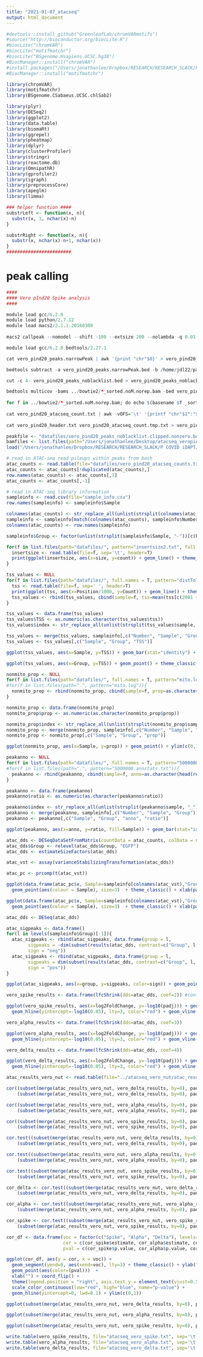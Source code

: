 ```yaml
---
title: "2021-01-07_atacseq"
output: html_document
---
```


```r
#devtools::install_github("GreenleafLab/chromVARmotifs")
#source("http://bioconductor.org/biocLite.R")
#biocLite("chromVAR")
#biocLite("motifmatchr")
#biocLite("BSgenome.Hsapiens.UCSC.hg38")
#BiocManager::install("chromVAR")
#install.packages("/Users/jonathanlee/Dropbox/RESEARCH/RESEARCH_SLACK/P COVID iDAPT/chlsab_bsgenome/BSgenome.CSabaeus.UCSC.chlSab2_1.0.0.tar.gz", repos = NULL, type="source")
#BiocManager::install("motifmatchr")

library(chromVAR)
library(motifmatchr)
library(BSgenome.CSabaeus.UCSC.chlSab2)

library(plyr)
library(DESeq2)
library(ggplot2)
library(data.table)
library(biomaRt)
library(ggrepel)
library(pheatmap)
library(dplyr)
library(clusterProfiler)
library(stringr)
library(reactome.db)
library(OmnipathR)
library(gprofiler2)
library(igraph)
library(preprocessCore)
library(apeglm)
library(limma)

### helper function ####
substrLeft <- function(x, n){
  substr(x, 1, nchar(x)-n)
}

substrRight <- function(x, n){
  substr(x, nchar(x)-n+1, nchar(x))
}
########################
```

# peak calling

```r
####
#### Vero pInd20 Spike analysis
####

module load gcc/6.2.0
module load python/2.7.12
module load macs2/2.1.1.20160309
 
macs2 callpeak --nomodel --shift -100 --extsize 200 --nolambda -q 0.01 --keep-dup all --call-summits -t ../bowtie2/*_sorted.noM.norep.bam -g hs -n vero_pind20 --outdir ./

module load gcc/6.2.0 bedtools/2.27.1

cat vero_pind20_peaks.narrowPeak | awk '{print "chr"$0}' > vero_pind20_peaks.narrowPeak.bed

bedtools subtract -a vero_pind20_peaks.narrowPeak.bed -b /home/jdl22/pandolfi/myNGSdir/GRCh38/hg38-blacklist.v2.bed > vero_pind20_peaks_noblacklist.bed

cut -c 4- vero_pind20_peaks_noblacklist.bed > vero_pind20_peaks_noblacklist.nochr.bed

bedtools multicov -bams ../bowtie2/*_sorted.noM.norep.bam -bed vero_pind20_peaks_noblacklist.nochr.bed > vero_pind20_atacseq_count.txt
 
for f in ../bowtie2/*_sorted.noM.norep.bam; do echo $(basename $f _sorted.noM.norep.bam); done | tr '\n' '\t' | paste <(echo "position") - > vero_pind20_header.txt
 
cat vero_pind20_atacseq_count.txt | awk -vOFS='\t' '{printf "chr"$1":"$2"-"$3"\t"; for (i=11; i<NF; i++) printf $i"\t"; print $NF}' > vero_pind20_atacseq_count.tmp.txt
 
cat vero_pind20_header.txt vero_pind20_atacseq_count.tmp.txt > vero_pind20_atacseq_counts.txt

```

```r
peakfile <- "datafiles/vero_pind20_peaks_noblacklist.clipped.nonzero.bed" # FDR 1% from macs2
bamfiles <- list.files(path="/Users/jonathanlee/Desktop/atacseq_veropind20/",pattern=".bam", full.names=T)
load("/Users/jonathanlee/Dropbox/RESEARCH/RESEARCH_SLACK/P COVID iDAPT/motifs/csab_cisbp_pwms.rda")
```

```r
# read in ATAC-seq read pileups within peaks from bash
atac_counts <- read.table(file="datafiles/vero_pind20_atacseq_counts.txt", header=T)
atac_counts <- atac_counts[!duplicated(atac_counts),]
row.names(atac_counts) <- atac_counts[,1]
atac_counts <- atac_counts[,-1]

# read in ATAC-seq library information
sampleinfo <- read.csv(file="sample_info.csv")
row.names(sampleinfo) <- sampleinfo$Sample

colnames(atac_counts) <- str_replace_all(unlist(strsplit(colnames(atac_counts), "_"))[c(F,F,T)], "S", "")
sampleinfo <- sampleinfo[match(colnames(atac_counts), sampleinfo$Number),]
colnames(atac_counts) <- row.names(sampleinfo)

sampleinfo$Group <- factor(unlist(strsplit(sampleinfo$Sample, "-"))[c(F,F,T,F,F)], levels=c("EGFP", "Spike", "Alpha", "Delta"))
```

```r
for(f in list.files(path="datafiles/", pattern="insertsize2.txt", full.names = T)){
  insertsize <- read.table(file=f, sep='\t', header=T)
  print(ggplot(insertsize, aes(x=size, y=count)) + geom_line() + theme_classic() + ylim(c(0,20000)) + xlim(c(0,1000)) + xlab("Insert Size (bp)") + ylab("# Reads") + ggtitle(subset(sampleinfo, Number==str_replace_all(strsplit(f, "_")[[1]][3], "S", ""))$Sample) + theme(plot.title = element_text(size = 10)))
}
```

```r
tss_values <- NULL
for(f in list.files(path="datafiles/", full.names = T, pattern="distToTSS.txt")){
  tss <- read.table(file=f, sep=' ', header=T)
  print(ggplot(tss, aes(x=Position/1000, y=Count)) + geom_line() + theme_classic() + ylim(c(0,2000)) + xlab("TSS Position (kb)") + ylab("# Reads")+ ggtitle(subset(sampleinfo, Number==str_replace_all(strsplit(f, "_")[[1]][3], "S", ""))$Sample) + theme(plot.title = element_text(size = 10))) 
  tss_values <- rbind(tss_values, cbind(sample=f, tss=mean(tss[c(2001 + seq(-5,5)),1])/mean(tss[1:200,1])))
}
```

```r
tss_values <- data.frame(tss_values)
tss_values$TSS <- as.numeric(as.character(tss_values$tss))
tss_values$index <- str_replace_all(unlist(strsplit(tss_values$sample, "_"))[c(F,F,T,F)], "S", "")

tss_values <- merge(tss_values, sampleinfo[,c("Number", "Sample", "Group")], by.x="index", by.y="Number")
tss_values <- tss_values[,c("Sample", "Group", "TSS")]
```

```r
ggplot(tss_values, aes(x=Sample, y=TSS)) + geom_bar(stat="identity") + theme_classic() + geom_hline(yintercept=0) + coord_flip() + xlab("") + ylab("TSS-to-Background\nInsertion Ratio")

ggplot(tss_values, aes(x=Group, y=TSS)) + geom_point() + theme_classic() + geom_hline(yintercept=0, lty=3) + coord_flip() + xlab("") + ylab("TSS-to-Background\nInsertion Ratio")

```

```r
nonmito_prop <- NULL
for(f in list.files(path="datafiles/", full.names = T, pattern="mito.log")){
#for(f in list.files(path=".", pattern="mito.log")){
  nonmito_prop <- rbind(nonmito_prop, cbind(sample=f, prop=as.character(tail(read.table(file=f),1)$V5)))
}

nonmito_prop <- data.frame(nonmito_prop)
nonmito_prop$prop <- as.numeric(as.character(nonmito_prop$prop))

nonmito_prop$index <- str_replace_all(unlist(strsplit(nonmito_prop$sample, "_"))[c(F,F,T,F)], "S", "")
nonmito_prop <- merge(nonmito_prop, sampleinfo[,c("Number", "Sample", "Group")], by.x="index", by.y="Number")
nonmito_prop <- nonmito_prop[,c("Sample", "Group", "prop")]

ggplot(nonmito_prop, aes(x=Sample, y=prop)) + geom_point() + ylim(c(0,1.1)) + theme_classic() + xlab("") + ylab("Non-Mitochondrial\nRead Proportion") + coord_flip()
```

```r
peakanno <- NULL
for(f in list.files(path="datafiles/", full.names = T, pattern="5000000.annstats.txt")){
#for(f in list.files(path=".", pattern="5000000.annstats.txt")){
  peakanno <- rbind(peakanno, cbind(sample=f, anno=as.character(head(read.table(file=f, sep='\t', header=T),5)[,1]), ratio=as.numeric(as.character(head(read.table(file=f, sep='\t', header=T),5)[,4]))))
}

peakanno <- data.frame(peakanno)
peakanno$ratio <- as.numeric(as.character(peakanno$ratio))

peakanno$index <- str_replace_all(unlist(strsplit(peakanno$sample, "_"))[c(F,F,T,F)], "S", "")
peakanno <- merge(peakanno, sampleinfo[,c("Number", "Sample", "Group")], by.x="index", by.y="Number")
peakanno <- peakanno[,c("Sample", "Group", "anno", "ratio")]

ggplot(peakanno, aes(x=anno, y=ratio, fill=Sample)) + geom_bar(stat="identity", position="dodge") + theme_classic() + ylab("Log2 Fold Change") + xlab("Annotation") + geom_hline(yintercept=0, lty=3) + coord_flip() + theme(legend.position="none")
```

```r
atac_dds <- DESeqDataSetFromMatrix(countData = atac_counts, colData = sampleinfo, design = ~Group)
atac_dds$Group <- relevel(atac_dds$Group, "EGFP")
atac_dds <- estimateSizeFactors(atac_dds)
```

```r
atac_vst <- assay(varianceStabilizingTransformation(atac_dds))
```

```r
atac_pc <- prcomp(t(atac_vst))

ggplot(data.frame(atac_pc$x, Sample=sampleinfo[colnames(atac_vst),"Group"]), aes(PC1, PC2)) + 
  geom_point(aes(colour = Sample), size=3)  + theme_classic() + xlab(paste0("PC1 (", 100*summary(atac_pc)$importance[2,1], "% of variance)")) + ylab(paste0("PC2 (", 100*summary(atac_pc)$importance[2,2], "% of variance)")) + geom_vline(xintercept=0, lty=3, color="red")

ggplot(data.frame(atac_pc$x, Sample=sampleinfo[colnames(atac_vst),"Group"]), aes(PC3, PC4)) + 
  geom_point(aes(colour = Sample), size=3)  + theme_classic() + xlab(paste0("PC3 (", 100*summary(atac_pc)$importance[2,3], "% of variance)")) + ylab(paste0("PC4 (", 100*summary(atac_pc)$importance[2,4], "% of variance)")) + geom_vline(xintercept=0, lty=3, color="red")
```

```r
atac_dds <- DESeq(atac_dds)
```

```r
atac_sigpeaks <- data.frame()
for(l in levels(sampleinfo$Group)[-1]){
  atac_sigpeaks <- rbind(atac_sigpeaks, data.frame(group = l,
        sigpeaks = -dim(subset(results(atac_dds, contrast=c("Group", l, "EGFP")), padj < 0.05 & log2FoldChange < 0))[1],
        sign = "neg"))
  atac_sigpeaks <- rbind(atac_sigpeaks, data.frame(group = l,
        sigpeaks = dim(subset(results(atac_dds, contrast=c("Group", l, "EGFP")), padj < 0.05 & log2FoldChange > 0))[1],
        sign = "pos"))
}
```

```r
ggplot(atac_sigpeaks, aes(x=group, y=sigpeaks, color=sign)) + geom_point() + ylim(c(-6000, 6000)) + theme_classic() + geom_hline(yintercept=0) + theme(legend.position="none", axis.text.x = element_text(angle = 90, vjust = 0.5, hjust=1)) + ylab("# Significant Peaks\n(vs. EGFP)") + xlab("")
```

```r
vero_spike_results <- data.frame(lfcShrink(dds=atac_dds, coef=2)) #contrast=c("Group", "Spike", "EGFP")))

ggplot(vero_spike_results, aes(x=log2FoldChange, y=-log10(padj))) + geom_point(pch=20, color="lightgray", alpha=0.5, data=subset(subset(vero_spike_results), padj > 0.05)) + geom_point(pch=20, color="skyblue", data=subset(subset(vero_spike_results), padj < 0.05 & log2FoldChange > 0), alpha=0.5) + geom_point(pch=20, color="indianred", data=subset(subset(vero_spike_results), padj < 0.05 & log2FoldChange < 0), alpha=0.5) + theme_classic() + geom_hline(yintercept=0, lty=3) + xlim(c(-3.5,3.5)) + ylim(c(0,45)) + 
  geom_hline(yintercept=-log10(0.05), lty=3, color="red") + geom_vline(xintercept=0, lty=3, color="red") + ylab("-Log10 FDR") + xlab("Log2 Fold Change,\nVero Spike vs. EGFP ATAC-seq")

vero_alpha_results <- data.frame(lfcShrink(dds=atac_dds, coef=3))

ggplot(vero_alpha_results, aes(x=log2FoldChange, y=-log10(padj))) + geom_point(pch=20, color="lightgray", alpha=0.5, data=subset(subset(vero_alpha_results), padj > 0.05)) + geom_point(pch=20, color="skyblue", data=subset(subset(vero_alpha_results), padj < 0.05 & log2FoldChange > 0), alpha=0.5) + geom_point(pch=20, color="indianred", data=subset(subset(vero_alpha_results), padj < 0.05 & log2FoldChange < 0), alpha=0.5) + theme_classic() + geom_hline(yintercept=0, lty=3) + xlim(c(-3.5,3.5)) + ylim(c(0,45)) + 
  geom_hline(yintercept=-log10(0.05), lty=3, color="red") + geom_vline(xintercept=0, lty=3, color="red") + ylab("-Log10 FDR") + xlab("Log2 Fold Change,\nVero Alpha vs. EGFP ATAC-seq")

vero_delta_results <- data.frame(lfcShrink(dds=atac_dds, coef=4))

ggplot(vero_delta_results, aes(x=log2FoldChange, y=-log10(padj))) + geom_point(pch=20, color="lightgray", alpha=0.5, data=subset(subset(vero_delta_results), padj > 0.05)) + geom_point(pch=20, color="skyblue", data=subset(subset(vero_delta_results), padj < 0.05 & log2FoldChange > 0), alpha=0.5) + geom_point(pch=20, color="indianred", data=subset(subset(vero_delta_results), padj < 0.05 & log2FoldChange < 0), alpha=0.5) + theme_classic() + geom_hline(yintercept=0, lty=3) + xlim(c(-3.5,3.5)) + ylim(c(0,45)) + 
  geom_hline(yintercept=-log10(0.05), lty=3, color="red") + geom_vline(xintercept=0, lty=3, color="red") + ylab("-Log10 FDR") + xlab("Log2 Fold Change,\nVero Delta vs. EGFP ATAC-seq")
```

```r
atac_results_vero_nut <- read.table(file="../atacseq_vero_nut/atac_results_vero_nut.txt", header=T)
```


```r
cor((subset(merge(atac_results_vero_nut, vero_delta_results, by=0), padj.x < .2 & padj.y < .2)$log2FoldChange.x),
    (subset(merge(atac_results_vero_nut, vero_delta_results, by=0), padj.x < .2 & padj.y < .2)$log2FoldChange.y))

cor((subset(merge(atac_results_vero_nut, vero_alpha_results, by=0), padj.x < .2 & padj.y < .2)$log2FoldChange.x),
    (subset(merge(atac_results_vero_nut, vero_alpha_results, by=0), padj.x < .2 & padj.y < .2)$log2FoldChange.y))

cor((subset(merge(atac_results_vero_nut, vero_spike_results, by=0), padj.x < .2 & padj.y < .2)$log2FoldChange.x),
    (subset(merge(atac_results_vero_nut, vero_spike_results, by=0), padj.x < .2 & padj.y < .2)$log2FoldChange.y))
```

```r
cor.test((subset(merge(atac_results_vero_nut, vero_delta_results, by=0), padj.x < .2 & padj.y < .2)$log2FoldChange.x),
    (subset(merge(atac_results_vero_nut, vero_delta_results, by=0), padj.x < .2 & padj.y < .2)$log2FoldChange.y))

cor.test((subset(merge(atac_results_vero_nut, vero_alpha_results, by=0), padj.x < .2 & padj.y < .2)$log2FoldChange.x),
    (subset(merge(atac_results_vero_nut, vero_alpha_results, by=0), padj.x < .2 & padj.y < .2)$log2FoldChange.y))

cor.test((subset(merge(atac_results_vero_nut, vero_spike_results, by=0), padj.x < .2 & padj.y < .2)$log2FoldChange.x),
    (subset(merge(atac_results_vero_nut, vero_spike_results, by=0), padj.x < .2 & padj.y < .2)$log2FoldChange.y))
```

```r
cor_delta <- cor.test((subset(merge(atac_results_vero_nut, vero_delta_results, by=0), padj.x < .2 & padj.y < .2)$log2FoldChange.x),
    (subset(merge(atac_results_vero_nut, vero_delta_results, by=0), padj.x < .2 & padj.y < .2)$log2FoldChange.y))

cor_alpha <- cor.test((subset(merge(atac_results_vero_nut, vero_alpha_results, by=0), padj.x < .2 & padj.y < .2)$log2FoldChange.x),
    (subset(merge(atac_results_vero_nut, vero_alpha_results, by=0), padj.x < .2 & padj.y < .2)$log2FoldChange.y))

cor_spike <- cor.test((subset(merge(atac_results_vero_nut, vero_spike_results, by=0), padj.x < .2 & padj.y < .2)$log2FoldChange.x),
    (subset(merge(atac_results_vero_nut, vero_spike_results, by=0), padj.x < .2 & padj.y < .2)$log2FoldChange.y))
```

```r
cor_df <- data.frame(voc = factor(c("Spike", "Alpha", "Delta"), levels=rev(c("Spike", "Alpha", "Delta"))),
                     cor = c(cor_spike$estimate, cor_alpha$estimate, cor_delta$estimate), 
                     pval = c(cor_spike$p.value, cor_alpha$p.value, cor_delta$p.value))
```

```r
ggplot(cor_df, aes(y = cor, x = voc)) +
  geom_segment(yend=0, aes(xend=voc), lty=3) + theme_classic() + ylab("Pearson Correlation\nvs. Nutlin-3a Treatment\nATAC-seq") + 
  geom_point(aes(color=(pval)))  +
  xlab("") + coord_flip() + 
  theme(legend.position = "right", axis.text.y = element_text(vjust=0.5)) +
  scale_color_continuous(low="red", high="blue", name="p-value") +
  geom_hline(yintercept=0, lwd=0.1) + ylim(c(0,1))
```

```r
ggplot(subset(merge(atac_results_vero_nut, vero_delta_results, by=0), padj.x < 0.2 & padj.y < 0.2)) + geom_point(aes(x=(log2FoldChange.x), y=(log2FoldChange.y)), alpha=0.5) + xlim(c(-3.5,3.5)) + ylim(c(-3.5,3.5)) + geom_smooth(method="lm", formula=y~x, aes(x=(log2FoldChange.x), y=(log2FoldChange.y))) + theme_classic() + geom_hline(yintercept=0, lty=3) + geom_vline(xintercept=0, lty=3) + xlab("Vero Nutlin-3a vs. DMSO\nLog2 Fold Change, ATAC-seq") + ylab("Vero Delta vs. EGFP\nLog2 Fold Change, ATAC-seq")

ggplot(subset(merge(atac_results_vero_nut, vero_alpha_results, by=0), padj.x < 0.2 & padj.y < 0.2)) + geom_point(aes(x=(log2FoldChange.x), y=(log2FoldChange.y)), alpha=0.5) + xlim(c(-3.5,3.5)) + ylim(c(-3.5,3.5)) + geom_smooth(method="lm", formula=y~x, aes(x=(log2FoldChange.x), y=(log2FoldChange.y))) + theme_classic() + geom_hline(yintercept=0, lty=3) + geom_vline(xintercept=0, lty=3) + xlab("Vero Nutlin-3a vs. DMSO\nLog2 Fold Change, ATAC-seq") + ylab("Vero Alpha vs. EGFP\nLog2 Fold Change, ATAC-seq")

ggplot(subset(merge(atac_results_vero_nut, vero_spike_results, by=0), padj.x < 0.2 & padj.y < 0.2)) + geom_point(aes(x=(log2FoldChange.x), y=(log2FoldChange.y)), alpha=0.5) + xlim(c(-3.5,3.5)) + ylim(c(-3.5,3.5)) + geom_smooth(method="lm", formula=y~x, aes(x=(log2FoldChange.x), y=(log2FoldChange.y))) + theme_classic() + geom_hline(yintercept=0, lty=3) + geom_vline(xintercept=0, lty=3) + xlab("Vero Nutlin-3a vs. DMSO\nLog2 Fold Change, ATAC-seq") + ylab("Vero Spike vs. EGFP\nLog2 Fold Change, ATAC-seq")
```

```r
write.table(vero_spike_results, file="atacseq_vero_spike.txt", sep='\t', quote=F)
write.table(vero_alpha_results, file="atacseq_vero_alpha.txt", sep='\t', quote=F)
write.table(vero_delta_results, file="atacseq_vero_delta.txt", sep='\t', quote=F)
```



